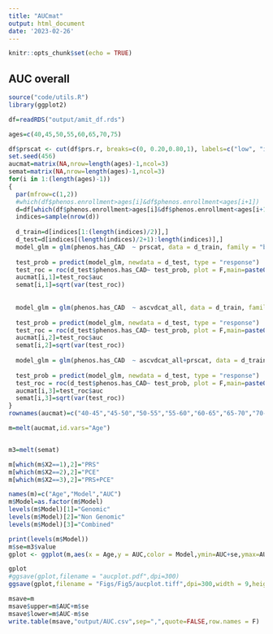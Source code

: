 ```yaml
---
title: "AUCmat"
output: html_document
date: '2023-02-26'
---
```


```r
knitr::opts_chunk$set(echo = TRUE)
```

## AUC overall

```r
source("code/utils.R")
library(ggplot2)

df=readRDS("output/amit_df.rds")

ages=c(40,45,50,55,60,65,70,75)

df$prscat <- cut(df$prs.r, breaks=c(0, 0.20,0.80,1), labels=c("low", "intermediate","high"))
set.seed(456)
aucmat=matrix(NA,nrow=length(ages)-1,ncol=3)
semat=matrix(NA,nrow=length(ages)-1,ncol=3)
for(i in 1:(length(ages)-1))
{
  par(mfrow=c(1,2))
  #which(df$phenos.enrollment>ages[i]&df$phenos.enrollment<ages[i+1])
  d=df[which(df$phenos.enrollment>ages[i]&df$phenos.enrollment<ages[i+1]),]
  indices=sample(nrow(d))
  
  d_train=d[indices[1:(length(indices)/2)],]
  d_test=d[indices[(length(indices)/2+1):length(indices)],]
  model_glm = glm(phenos.has_CAD  ~ prscat, data = d_train, family = "binomial")
  
  test_prob = predict(model_glm, newdata = d_test, type = "response")
  test_roc = roc(d_test$phenos.has_CAD~ test_prob, plot = F,main=paste0("PRS,age",ages[i],"to",ages[i+1]))
  aucmat[i,1]=test_roc$auc
  semat[i,1]=sqrt(var(test_roc))
  
  
  model_glm = glm(phenos.has_CAD  ~ ascvdcat_all, data = d_train, family = "binomial")
  
  test_prob = predict(model_glm, newdata = d_test, type = "response")
  test_roc = roc(d_test$phenos.has_CAD~ test_prob, plot = F,main=paste0("PCE,age",ages[i],"to",ages[i+1]))
  aucmat[i,2]=test_roc$auc
  semat[i,2]=sqrt(var(test_roc))
  
  model_glm = glm(phenos.has_CAD  ~ ascvdcat_all+prscat, data = d_train, family = "binomial")
  
  test_prob = predict(model_glm, newdata = d_test, type = "response")
  test_roc = roc(d_test$phenos.has_CAD~ test_prob, plot = F,main=paste0("PCE+PRS,age",ages[i],"to",ages[i+1]))
  aucmat[i,3]=test_roc$auc
  semat[i,3]=sqrt(var(test_roc))
}
rownames(aucmat)=c("40-45","45-50","50-55","55-60","60-65","65-70","70-75")

m=melt(aucmat,id.vars="Age")


m3=melt(semat)

m[which(m$X2==1),2]="PRS"
m[which(m$X2==2),2]="PCE"
m[which(m$X2==3),2]="PRS+PCE"

names(m)=c("Age","Model","AUC")
m$Model=as.factor(m$Model)
levels(m$Model)[1]="Genomic"
levels(m$Model)[2]="Non Genomic"
levels(m$Model)[3]="Combined"

print(levels(m$Model))
m$se=m3$value
gplot <- ggplot(m,aes(x = Age,y = AUC,color = Model,ymin=AUC+se,ymax=AUC-se))+geom_point()+geom_line(aes(group=Model,color =Model),size=3)+geom_pointrange()+ylim(0.5,1)+scale_color_manual(values=c("tomato","cornflowerblue","darkorchid4"))+theme_classic(base_size = 25)+theme(axis.text.x = element_text(angle = 90))

gplot
#ggsave(gplot,filename = "aucplot.pdf",dpi=300)
ggsave(gplot,filename = "Figs/Fig5/aucplot.tiff",dpi=300,width = 9,height = 7)

msave=m
msave$upper=m$AUC+m$se
msave$lower=m$AUC-m$se
write.table(msave,"output/AUC.csv",sep=",",quote=FALSE,row.names = F)
```
